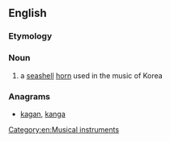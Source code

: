 ==English==

===Etymology===
{{etyl|ko|en}} {{m|ko|나각|sc=Hang}}

===Noun===
{{en-noun|?}}

# a [[seashell]] [[horn]] used in the music of Korea

===Anagrams===
* [[kagan#English|kagan]], [[kanga#English|kanga]]

[[Category:en:Musical instruments]]